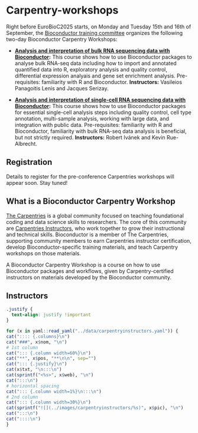 # Carpentry-workshops

Right before EuroBioC2025 starts, on Monday and Tuesday 15th and 16th of
September, the
[Bioconductor training committee](https://training.bioconductor.org) organizes
the following two-day Bioconductor Carpentry Workshops:

* **[Analysis and interpretation of bulk RNA sequencing data with Bioconductor](https://carpentries-incubator.github.io/bioc-rnaseq):**
  This course shows how to use Bioconductor packages to analyse bulk RNA-seq
  data including how to import and annotated quantified data into R, exploratory
  analysis and quality control, differential expression analyais and gene set
  enrichment analysis. Pre-requisites: familiarity with R and Bioconductor.
  **Instructors:** Vasileios Panagoitis Lenis and Jacques Serizay.

* **[Analysis and interpretation of single-cell RNA sequencing data with Bioconductor](https://carpentries-incubator.github.io/bioc-scrnaseq):**
  This course shows how to use Bioconductor packages for essential single-cell
  analysis steps including quality control, cell type annotation, multi-sample
  analysis, working with large data, and integration with public data.
  Pre-requisites: familiarity with R and Bioconductor, familiarity with bulk RNA-seq
  data analysis is beneficial, but not strictly required. **Instructors:**
  Robert Ivánek and Kevin Rue-Albrecht.

## Registration

Details to register for the pre-conference Carpentries workshops will
appear soon. Stay tuned!

## What is a Bioconductor Carpentry Workshop

[The Carpentries](https://carpentries.org) is a global community focused on
teaching foundational coding and data science skills to researchers. The core
of this community are
[Carpentries Instructors](https://carpentries.org/community/instructors), who
work together to grow their instructional and technical skills. Bioconductor is
a member of The Carpentries, supporting community members to earn Carpentries
instructor certification, develop Bioconductor-specific training materials, and
teach Carpentry workshops on those materials.

A Bioconductor Carpentry Workshop is a course on how to use Bioconductor packages
and workflows, given by Carpentry-certified instructors on materials developed
by the Bioconductor community.

## Instructors

```css
.justify {
  text-align: justify !important
}
```

```r
for (x in yaml::read_yaml("../data/carpentryinstructors.yaml")) {
cat(":::: {.columns}\n")
cat("###", x$nom, "\n")
# 1st column
cat("::: {.column width=60%}\n")
cat("**", x$pos, "**\n\n", sep="")
cat("::: {.justify}\n")
cat(x$txt, "\n:::\n")
cat(sprintf("<%s>", x$web), "\n")
cat(":::\n")
# horizontal spacing
cat("::: {.column width=1%}\n:::\n")
# 2nd column
cat("::: {.column width=30%}\n")
cat(sprintf("![](../images/carpentryinstructors/%s)", x$pic), "\n")
cat(":::\n")
cat("::::\n")
}
```
